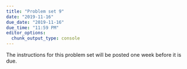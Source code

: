 ```yaml
---
title: "Problem set 9"
date: "2019-11-16"
due_date: "2019-11-16"
due_time: "11:59 PM"
editor_options: 
  chunk_output_type: console
---
```


The instructions for this problem set will be posted one week before it is due.
